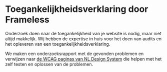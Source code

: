# Toegankelijkheidsverklaring door Frameless

Onderzoek doen naar de toegankelijkheid van je website is nodig, maar niet altijd makkelijk. Wij hebben de expertise in huis voor het doen van audits en het opleveren van een toegankelijkheidsverklaring.

We maken een onderzoeksrapport met de gevonden problemen en verwijzen naar [de WCAG paginas van NL Design System](https://nldesignsystem.nl/wcag/) die helpen met het zelf testen en oplossen van de problemen.
